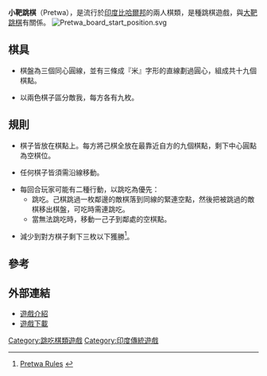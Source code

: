 '''小靶跳棋'''（Pretwa），是流行於[[印度|印度]][[比哈爾邦|比哈爾邦]]的兩人棋類，是種跳棋遊戲，與[[大靶跳棋|大靶跳棋]]有關係。
[[File:Pretwa_board_start_position.svg|thumb]]
==棋具==

*棋盤為三個同心圓線，並有三條成『米』字形的直線劃過圓心，組成共十九個棋點。

*以兩色棋子區分敵我，每方各有九枚。

==規則==

*棋子皆放在棋點上。每方將己棋全放在最靠近自方的九個棋點，剩下中心圓點為空棋位。

*任何棋子皆須需沿線移動。

*每回合玩家可能有二種行動，以跳吃為優先：
**跳吃。己棋跳過一枚鄰邊的敵棋落到同線的緊連空點，然後把被跳過的敵棋移出棋盤，可吃時需連跳吃。
**當無法跳吃時，移動一己子到鄰處的空棋點。

*減少到對方棋子剩下三枚以下獲勝<ref>[http://hem.passagen.se/melki9/indian_wg.htm  Pretwa Rules] {{webarchive|url=https://web.archive.org/web/20110605121120/http://hem.passagen.se/melki9/indian_wg.htm |date=2011-06-05 }}</ref>。

==參考==
<div class="references-small">
<references/>
</div>

==外部連結==

*[https://web.archive.org/web/20110605121120/http://hem.passagen.se/melki9/indian_wg.htm 遊戲介紹]
*[https://web.archive.org/web/20110606070607/http://hem.passagen.se/melki9/indian.zip 遊戲下載]


[[Category:跳吃棋類遊戲|Category:跳吃棋類遊戲]]
[[Category:印度傳統遊戲|Category:印度傳統遊戲]]